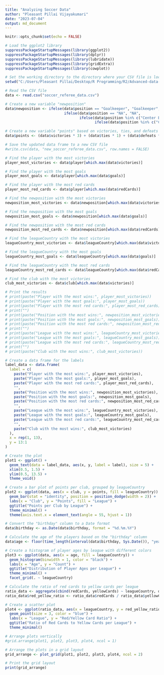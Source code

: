 ```yaml
---
title: "Analyzing Soccer Data"
author: "Pleasant Pillai Vijayakumari"
date: "2023-07-04"
output: md_document
---
```


```r
knitr::opts_chunk$set(echo = FALSE)
```

```r

# Load the ggplot2 library
suppressPackageStartupMessages(library(ggplot2))
suppressPackageStartupMessages(library(dplyr))
suppressPackageStartupMessages(library(lubridate))
suppressPackageStartupMessages(library(gridExtra))
suppressPackageStartupMessages(library(cowplot))

# Set the working directory to the directory where your CSV file is located
setwd("C:/Users/Pleasant Pillai/Desktop/R Programming/R2/Advanced-data-processing-with-R/Projects/alexanderwinterstetter")

# Read the CSV file
data <- read.csv("soccer_referee_data.csv")

# Create a new variable "newposition"
data$newposition <- ifelse(data$position == "Goalkeeper", "Goalkeeper",
                           ifelse(data$position == "NA", "NA",
                                  ifelse(data$position %in% c("Center Back", "Left Fullback", "Right Fullback"), "Defense",
                                         ifelse(data$position %in% c("Center Midfielder", "Defensive Midfielder", "Left Midfielder", "Right Midfielder"), "Midfielder", "Offense"))))

# Create a new variable "points" based on victories, ties, and defeats
data$points <- (data$victories * 3) + (data$ties * 1) + (data$defeats * 0)

# Save the updated data frame to a new CSV file
#write.csv(data, "new_soccer_referee_data.csv", row.names = FALSE)

# Find the player with the most victories
player_most_victories <- data$player[which.max(data$victories)]

# Find the player with the most goals
player_most_goals <- data$player[which.max(data$goals)]

# Find the player with the most red cards
player_most_red_cards <- data$player[which.max(data$redCards)]

# Find the newposition with the most victories
newposition_most_victories <- data$newposition[which.max(data$victories)]

# Find the newposition with the most goals
newposition_most_goals <- data$newposition[which.max(data$goals)]

# Find the newposition with the most red cards
newposition_most_red_cards <- data$newposition[which.max(data$redCards)]

# Find the leagueCountry with the most victories
leagueCountry_most_victories <- data$leagueCountry[which.max(data$victories)]

# Find the leagueCountry with the most goals
leagueCountry_most_goals <- data$leagueCountry[which.max(data$goals)]

# Find the leagueCountry with the most red cards
leagueCountry_most_red_cards <- data$leagueCountry[which.max(data$redCards)]

# Find the club with the most victories
club_most_victories <- data$club[which.max(data$victories)]

# Print the results
# print(paste("Player with the most wins:", player_most_victories))
# print(paste("Player with the most goals:", player_most_goals))
# print(paste("Player with the most red cards:", player_most_red_cards))
# print("")
# print(paste("Position with the most wins:", newposition_most_victories))
# print(paste("Position with the most goals:", newposition_most_goals))
# print(paste("Position with the most red cards:", newposition_most_red_cards))
# print("")
# print(paste("League with the most wins:", leagueCountry_most_victories))
# print(paste("League with the most goals:", leagueCountry_most_goals))
# print(paste("League with the most red cards:", leagueCountry_most_red_cards))
# print("")
# print(paste("Club with the most wins:", club_most_victories))

# Create a data frame for the labels
label_data <- data.frame(
  label = c(
    paste("Player with the most wins:", player_most_victories),
    paste("Player with the most goals:", player_most_goals),
    paste("Player with the most red cards:", player_most_red_cards),
    "",
    paste("Position with the most wins:", newposition_most_victories),
    paste("Position with the most goals:", newposition_most_goals),
    paste("Position with the most red cards:", newposition_most_red_cards),
    "",
    paste("League with the most wins:", leagueCountry_most_victories),
    paste("League with the most goals:", leagueCountry_most_goals),
    paste("League with the most red cards:", leagueCountry_most_red_cards),
    "",
    paste("Club with the most wins:", club_most_victories)
  ),
  x = rep(1, 13),
  y = 13:1
)

# Create the plot
plot1 <- ggplot() +
  geom_text(data = label_data, aes(x, y, label = label), size = 5) +
  xlim(0.5, 1.5) +
  ylim(0.5, 13.5) +
  theme_void()

# Create a bar plot of points per club, grouped by leagueCountry
plot2 <- ggplot(data, aes(x = club, y = points, fill = leagueCountry)) +
  geom_bar(stat = "identity", position = position_dodge(width = 2)) +
  labs(x = "Club", y = "Points", fill = "League") +
  ggtitle("Points per Club by League") +
  theme_minimal() +
  theme(axis.text.x = element_text(angle = 55, hjust = 1))

# Convert the "birthday" column to a Date format
data$birthday <- as.Date(data$birthday, format = "%d.%m.%Y")

# Calculate the age of the players based on the "birthday" column
data$age <- floor(time_length(interval(data$birthday, Sys.Date()), "years"))

# Create a histogram of player ages by league with different colors
plot3 <- ggplot(data, aes(x = age, fill = leagueCountry)) +
  geom_histogram(binwidth = 1, color = "black") +
  labs(x = "Age", y = "Count") +
  ggtitle("Distribution of Player Ages per League") +
  theme_minimal() +
  facet_grid(. ~ leagueCountry)

# Calculate the ratio of red cards to yellow cards per league
ratio_data <- aggregate(cbind(redCards, yellowCards) ~ leagueCountry, data, sum)
ratio_data$red_yellow_ratio <- ratio_data$redCards / ratio_data$yellowCards

# Create a scatter plot
plot4 <- ggplot(ratio_data, aes(x = leagueCountry, y = red_yellow_ratio)) +
  geom_point(size = 3, color = "blue") +
  labs(x = "League", y = "Red/Yellow Card Ratio") +
  ggtitle("Ratio of Red Cards to Yellow Cards per League") +
  theme_minimal()

# Arrange plots vertically
#grid.arrange(plot1, plot2, plot3, plot4, ncol = 1)

# Arrange the plots in a grid layout
grid_arrange <- plot_grid(plot1, plot2, plot3, plot4, ncol = 2)

# Print the grid layout
print(grid_arrange)

```